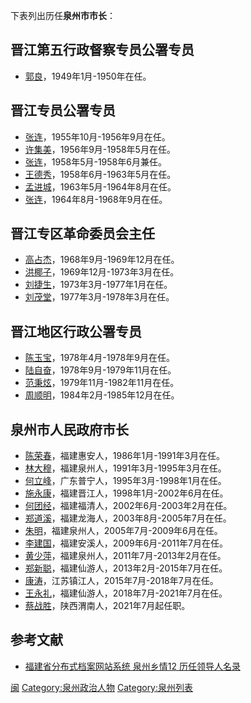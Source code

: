 下表列出历任'''泉州市市长'''：

==晋江第五行政督察专员公署专员==
*[[郭良|郭良]]，1949年1月-1950年在任。

==晋江专员公署专员==
*[[张连|张连]]，1955年10月-1956年9月在任。
*[[许集美|许集美]]，1956年9月-1958年5月在任。
*[[张连|张连]]，1958年5月-1958年6月兼任。
*[[王德秀|王德秀]]，1958年6月-1963年5月在任。
*[[孟进城|孟进城]]，1963年5月-1964年8月在任。
*[[张连|张连]]，1964年8月-1968年9月在任。

==晋江专区革命委员会主任==
*[[高占杰|高占杰]]，1968年9月-1969年12月在任。
*[[洪椰子|洪椰子]]，1969年12月-1973年3月在任。
*[[刘捷生|刘捷生]]，1973年3月-1977年1月在任。
*[[刘茂堂|刘茂堂]]，1977年3月-1978年3月在任。

==晋江地区行政公署专员==
*[[陈玉宝|陈玉宝]]，1978年4月-1978年9月在任。
*[[陆自奋|陆自奋]]，1978年9月-1979年11月在任。
*[[范秉炫|范秉炫]]，1979年11月-1982年11月在任。
*[[周顺明|周顺明]]，1984年2月-1985年12月在任。

==泉州市人民政府市长==
*[[陈荣春|陈荣春]]，福建惠安人，1986年1月-1991年3月在任。
*[[林大穆|林大穆]]，福建泉州人，1991年3月-1995年3月在任。
*[[何立峰|何立峰]]，广东普宁人，1995年3月-1998年1月在任。
*[[施永康|施永康]]，福建晋江人，1998年1月-2002年6月在任。
*[[何团经|何团经]]，福建福清人，2002年6月-2003年2月在任。
*[[郑道溪|郑道溪]]，福建龙海人，2003年8月-2005年7月在任。
*[[朱明_(1949年)|朱明]]，福建泉州人，2005年7月-2009年6月在任。
*[[李建国_(1952年)|李建国]]，福建安溪人，2009年6月-2011年7月在任。
*[[黄少萍|黄少萍]]，福建泉州人，2011年7月-2013年2月在任。
*[[郑新聪|郑新聪]]，福建仙游人，2013年2月-2015年7月在任。
*[[康涛|康涛]]，江苏镇江人，2015年7月-2018年7月在任。
*[[王永礼|王永礼]]，福建仙游人，2018年7月-2021年7月在任。
*[[蔡战胜|蔡战胜]]，陕西渭南人，2021年7月起任职。

==参考文献==
*[http://qz.fj-archives.org.cn/Cqz/wangshangzhanting/quanzhouxiangqingzhan/1306.Html 福建省分布式档案网站系统 泉州乡情12 历任领导人名录]{{Dead link|date=2019年3月 |bot=InternetArchiveBot |fix-attempted=yes }}{{Dead link|date=2018年9月 |bot=InternetArchiveBot |fix-attempted=yes }}

[[Category:中国市长列表|闽]]
[[Category:泉州政治人物|Category:泉州政治人物]]
[[Category:泉州列表|Category:泉州列表]]